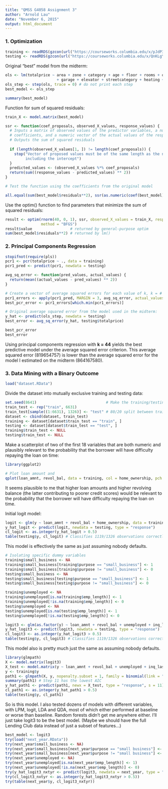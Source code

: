 ```yaml
---
title: "QMSS G4058 Assignment 3"
author: "Arnold Lau"
date: "November 6, 2015"
output: html_document
---
```


### 1. Optimization

```r
training <- readRDS(gzcon(url("https://courseworks.columbia.edu/x/pJdP39")))
testing <- readRDS(gzcon(url("https://courseworks.columbia.edu/x/QnKLgY")))
```

Original "best" model from the midterm:

```r
ols <- lm(totalprice ~ area + zone + category + age + floor + rooms + out + conservation + toilets
                       + garage + elevator + streetcategory + heating + storage, data = training)
ols_step <- step(ols, trace = 0) # do not print each step
best_model <- ols_step

summary(best_model)
```

Function for sum of squared residuals:  

```r

train_X <- model.matrix(best_model)

ssr <- function(coef_proposals, observed_X_values, response_values) {
  # Inputs a matrix of observed values of the predictor variables, a numeric vector of proposed values for
  # coefficients, and a numeric vector of the actual values of the response variable
  # Outputs the sum of squared residuals
  
  if (length(observed_X_values[1, ]) != length(coef_proposals)) {
    stop("Vector of proposed values must be of the same length as the number of coefficents in the model, 
         including the intercept")
  }
  predicted_values <- (observed_X_values %*% coef_proposals)
  return(sum((response_values - predicted_values) ** 2))
}

# Test the function using the coefficients from the original model

all.equal(sum(best_model$residuals**2), ssr(as.numeric(coef(best_model)), train_X, training$totalprice))
```

Use the optim() function to find parameters that minimize the sum of squared residuals:

```r
result <- optim(rnorm(40, 0, 1), ssr, observed_X_values = train_X, response_values = training$totalprice, 
                method = "BFGS")
result$value                 # returned by general-purpose optim
sum(best_model$residuals**2) # returned by lm()
```

### 2. Principal Components Regression

```r
stopifnot(require(pls))
pcr1 <- pcr(totalprice ~ ., data = training)
pcr1_pred <- predict(pcr1, newdata = testing)

avg_sq_error <- function(pred_values, actual_values) {
  return(mean((actual_values - pred_values) ** 2))
}

# Create a vector of average squared errors for each value of k, k = # of principal components
pcr1_errors <- apply(pcr1_pred, MARGIN = 3, avg_sq_error, actual_values = testing$totalprice)
best_pcr_error <- pcr1_errors[which.min(pcr1_errors)]

# Original average squared error from the model used in the midterm:
y_hat <- predict(ols_step, newdata = testing)
best_error <- avg_sq_error(y_hat, testing$totalprice)

best_pcr_error
best_error
```

Using principal components regression with __k = 44__ yields the best predictive model under the average squared error criterion. This average squared error (819654757) is lower than the average squared error for the model I estimated on the midterm (864167580).

### 3. Data Mining with a Binary Outcome

```r
load("dataset.RData")
```

Divide the dataset into mutually exclusive training and testing data:  
```r
set.seed(8641)                               # Make the training/testing split reproducible
train_test <- rep("train", 6631)
train_test[sample((1:6631), 1326)] <- "test" # 80/20 split between training and testing data
dataset <- cbind(dataset, train_test)
training <- dataset[dataset$train_test == "train", ]
testing <- dataset[dataset$train_test == "test", ]
training$train_test <- NULL
testing$train_test <- NULL
```

Make a scatterplot of two of the first 18 variables that are both numeric and plausibly relevant to the probability that the borrower will have difficulty repaying the loan on time:  

```r
library(ggplot2)

# Plot loan amount and 
qplot(loan_amnt, revol_bal, data = training, col = home_ownership, pch = as.factor(y))
```

It seems plausible to me that higher loan amounts and higher revolving balance (the latter contributing to poorer credit scores) would be relevant to the probability that the borrower will have difficulty repaying the loan on time.  

Initial logit model:

```r
logit <- glm(y ~ loan_amnt + revol_bal + home_ownership, data = training, family = binomial)
y_hat_logit <- predict(logit, newdata = testing, type = "response")
cl_logit <- as.integer(y_hat_logit > 0.5)
table(testing$y, cl_logit) # Classifies 1119/1326 observations correctly
```

This model is effectively the same as just assuming nobody defaults.  

```r
# Isolating specific dummy variables
training$small_business <- NA
training$small_business[training$purpose == "small_business"] <- 1
training$small_business[training$purpose != "small_business"] <- 0
testing$small_business <- NA
testing$small_business[testing$purpose == "small_business"] <- 1
testing$small_business[testing$purpose != "small_business"] <- 0

training$unemployed <- NA
training$unemployed[is.na(training$emp_length)] <- 1
training$unemployed[!is.na(training$emp_length)] <- 0
testing$unemployed <- NA
testing$unemployed[is.na(testing$emp_length)] <- 1
testing$unemployed[!is.na(testing$emp_length)] <- 0

logit3 <- glm(as.factor(y) ~ loan_amnt + revol_bal + unemployed + inq_last_6mths + small_business + delinq_2yrs, data = training, family = binomial)
y_hat_logit3 <- predict(logit3, newdata = testing, type = "response")
cl_logit3 <- as.integer(y_hat_logit3 > 0.5)
table(testing$y, cl_logit3) # Classifies 1119/1326 observations correctly
```

This model also is pretty much just the same as assuming nobody defaults.

```r
library(glmpath)
X <- model.matrix(logit3)
X_test <- model.matrix(y ~ loan_amnt + revol_bal + unemployed + inq_last_6mths + small_business + delinq_2yrs, data = testing)
y <- training$y
path1 <- glmpath(X, y, nopenalty.subset = 1, family = binomial(link = "logit"))
summary(path1) # Step 11 has the lowest AIC
y_hat_path1 <- predict(path1, newx = X_test, type = "response", s = 11)
cl_path1 <- as.integer(y_hat_path1 > 0.5)
table(testing$y, cl_path1)
```

So is this model. I also tested dozens of models with different variables, with LPM, logit, LDA and QDA, most of which either performed at baseline or worse than baseline. Random forests didn't get me anywhere either. I'll just take logit3 to be the best model. (Maybe we should have the full Lending Club data instead of just a subset of features...)

```r
best_model <- logit3
try(load("next_year.RData"))
try(next_year$small_business <- NA)
try(next_year$small_business[next_year$purpose == "small business"] <- 1)
try(next_year$small_business[next_year$purpose != "small business"] <- 0)
try(next_year$unemployed <- NA)
try(next_year$unemployed[is.na(next_year$emp_length)] <- 1)
try(next_year$unemployed[!is.na(next_year$emp_length)] <- 0)
try(y_hat_logit3_nxtyr <- predict(logit3, newdata = next_year, type = "response"))
try(cl_logit3_nxtyr <- as.integer(y_hat_logit3_nxtyr > 0.5))
try(table(next_year$y, cl_logit3_nxtyr))
```
